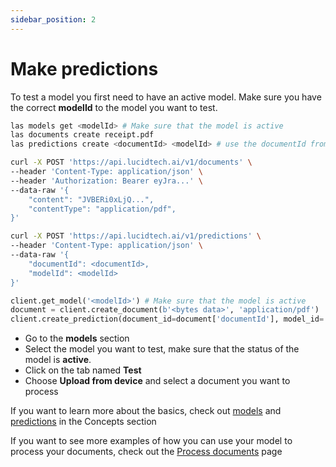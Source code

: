 ```yaml
---
sidebar_position: 2
---
```



# Make predictions

To test a model you first need to have an active model. Make sure you have the correct **modelId** to the model you want to test.

<Tabs groupId="programming-language">
<TabItem value="cli" label="CLI" default>

```bash
las models get <modelId> # Make sure that the model is active
las documents create receipt.pdf
las predictions create <documentId> <modelId> # use the documentId from the previous step
```

</TabItem>
<TabItem value="curl" label="cURL">

```bash
curl -X POST 'https://api.lucidtech.ai/v1/documents' \
--header 'Content-Type: application/json' \
--header 'Authorization: Bearer eyJra...' \
--data-raw '{
    "content": "JVBERi0xLjQ...",
    "contentType": "application/pdf",
}'

curl -X POST 'https://api.lucidtech.ai/v1/predictions' \
--header 'Content-Type: application/json' \
--data-raw '{
    "documentId": <documentId>,
    "modelId": <modelId>
}'
```

</TabItem>
<TabItem value="python" label="Python">

```python
client.get_model('<modelId>') # Make sure that the model is active
document = client.create_document(b'<bytes data>', 'application/pdf')
client.create_prediction(document_id=document['documentId'], model_id='<modelId>')
```

</TabItem>
<TabItem value="app" label="App">

* Go to the **models** section
* Select the model you want to test, make sure that the status of the model is **active**.
* Click on the tab named **Test**
* Choose **Upload from device** and select a document you want to process

</TabItem>
</Tabs>


If you want to learn more about the basics, check out [models](../concepts/models) and [predictions](../concepts/predictions) in the Concepts section

If you want to see more examples of how you can use your model to process your documents, check out the [Process documents](./serve-a-model) page